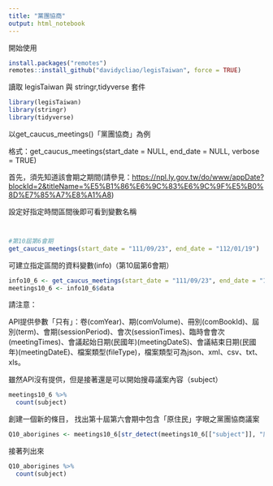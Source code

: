 ```yaml
---
title: "黨團協商"
output: html_notebook
---
```


開始使用

```r
install.packages("remotes")
remotes::install_github("davidycliao/legisTaiwan", force = TRUE)
```

讀取 legisTaiwan 與 stringr,tidyverse 套件

```r
library(legisTaiwan)
library(stringr)
library(tidyverse)
```

以get_caucus_meetings()「黨團協商」為例

格式：get_caucus_meetings(start_date = NULL, end_date = NULL, verbose = TRUE)

首先，須先知道該會期之期間(請參見：<https://npl.ly.gov.tw/do/www/appDate?blockId=2&titleName=%E5%B1%86%E6%9C%83%E6%9C%9F%E5%B0%8D%E7%85%A7%E8%A1%A8>)

設定好指定時間區間後即可看到變數名稱

```r
```


```r
```


```r
#第10屆第6會期
get_caucus_meetings(start_date = "111/09/23", end_date = "112/01/19")

```

可建立指定區間的資料變數(info)（第10屆第6會期）

```r
info10_6 <- get_caucus_meetings(start_date = "111/09/23", end_date = "112/01/19")
meetings10_6 <- info10_6$data
```

請注意：

API提供參數「只有」：卷(comYear)、期(comVolume)、冊別(comBookId)、屆別(term)、會期(sessionPeriod)、會次(sessionTimes)、臨時會會次(meetingTimes)、會議起始日期(民國年)(meetingDateS)、會議結束日期(民國年)(meetingDateE)、檔案類型(fileType)，檔案類型可為json、xml、csv、txt、xls。

雖然API沒有提供，但是接著還是可以開始搜尋議案內容（subject）

```r
meetings10_6 %>% 
  count(subject) 

```

創建一個新的條目， 找出第十屆第六會期中包含「原住民」字眼之黨團協商議案

```r
Q10_aborigines <- meetings10_6[str_detect(meetings10_6[["subject"]], "原住民", negate = FALSE),]

```

接著列出來

```r
Q10_aborigines %>% 
  count(subject) 
```
